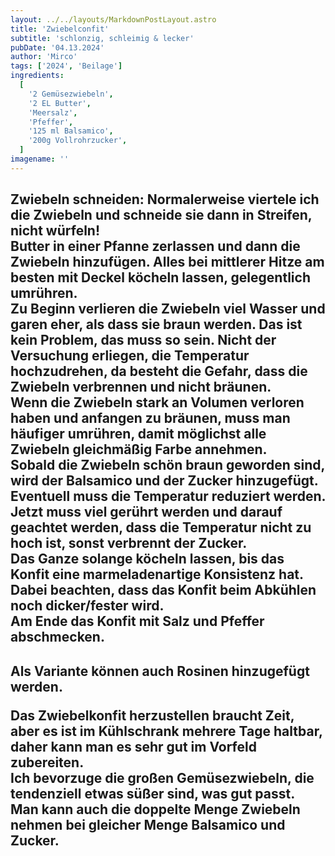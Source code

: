 ```yaml
---
layout: ../../layouts/MarkdownPostLayout.astro
title: 'Zwiebelconfit'
subtitle: 'schlonzig, schleimig & lecker'
pubDate: '04.13.2024'
author: 'Mirco'
tags: ['2024', 'Beilage']
ingredients:
  [
    '2 Gemüsezwiebeln',
    '2 EL Butter',
    'Meersalz',
    'Pfeffer',
    '125 ml Balsamico',
    '200g Vollrohrzucker',
  ]
imagename: ''
---
```



<H2 text="Zubereitung" />

Zwiebeln schneiden: Normalerweise viertele ich die Zwiebeln und schneide sie dann in Streifen, nicht würfeln!\
Butter in einer Pfanne zerlassen und dann die Zwiebeln hinzufügen. Alles bei mittlerer Hitze am besten mit Deckel köcheln lassen, gelegentlich umrühren.\
Zu Beginn verlieren die Zwiebeln viel Wasser und garen eher, als dass sie braun werden. Das ist kein Problem, das muss so sein. Nicht der Versuchung erliegen, die Temperatur hochzudrehen, da besteht die Gefahr, dass die Zwiebeln verbrennen und nicht bräunen.\
Wenn die Zwiebeln stark an Volumen verloren haben und anfangen zu bräunen, muss man häufiger umrühren, damit möglichst alle Zwiebeln gleichmäßig Farbe annehmen.\
Sobald die Zwiebeln schön braun geworden sind, wird der Balsamico und der Zucker hinzugefügt.\
Eventuell muss die Temperatur reduziert werden. Jetzt muss viel gerührt werden und darauf geachtet werden, dass die Temperatur nicht zu hoch ist, sonst verbrennt der Zucker.\
Das Ganze solange köcheln lassen, bis das Konfit eine marmeladenartige Konsistenz hat. Dabei beachten, dass das Konfit beim Abkühlen noch dicker/fester wird.\
Am Ende das Konfit mit Salz und Pfeffer abschmecken.

<H2 text="Gut zu Wissen" />

Als Variante können auch Rosinen hinzugefügt werden.

Das Zwiebelkonfit herzustellen braucht Zeit, aber es ist im Kühlschrank mehrere Tage haltbar, daher kann man es sehr gut im Vorfeld zubereiten.\
Ich bevorzuge die großen Gemüsezwiebeln, die tendenziell etwas süßer sind, was gut passt. Man kann auch die doppelte Menge Zwiebeln nehmen bei gleicher Menge Balsamico und Zucker.
